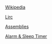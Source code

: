 [[Projects/Open Source/Banshee/Plugins/Wikipedia|Wikipedia]]


[[Projects/Open Source/Banshee/Plugins/Lirc|Lirc]]


[[Projects/Open Source/Banshee/Plugins/Assemblies|Assemblies]]


[[Projects/Open Source/Banshee/Plugins/Alarm & Sleep Timer|Alarm & Sleep Timer]]